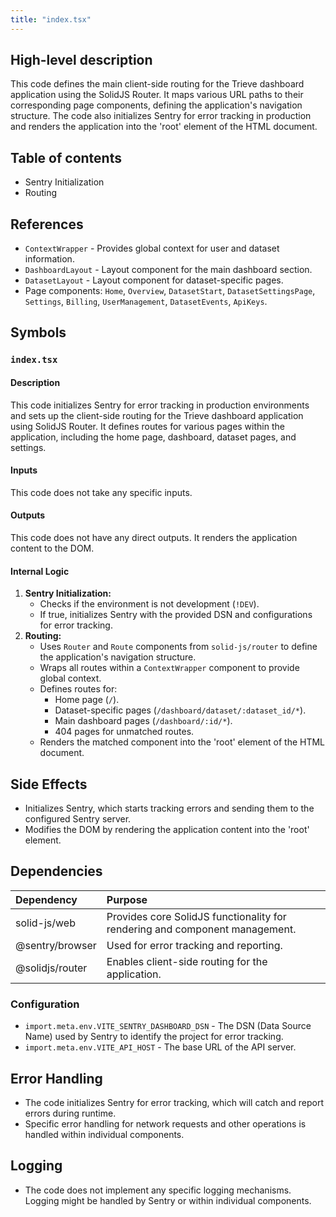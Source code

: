 ```yaml
---
title: "index.tsx"
---
```


## High-level description
This code defines the main client-side routing for the Trieve dashboard application using the SolidJS Router. It maps various URL paths to their corresponding page components, defining the application's navigation structure. The code also initializes Sentry for error tracking in production and renders the application into the 'root' element of the HTML document.

## Table of contents
- Sentry Initialization
- Routing

## References
- `ContextWrapper` - Provides global context for user and dataset information.
- `DashboardLayout` - Layout component for the main dashboard section.
- `DatasetLayout` - Layout component for dataset-specific pages.
- Page components: `Home`, `Overview`, `DatasetStart`, `DatasetSettingsPage`, `Settings`, `Billing`, `UserManagement`, `DatasetEvents`, `ApiKeys`.

## Symbols
### `index.tsx`
#### Description
This code initializes Sentry for error tracking in production environments and sets up the client-side routing for the Trieve dashboard application using SolidJS Router. It defines routes for various pages within the application, including the home page, dashboard, dataset pages, and settings.

#### Inputs
This code does not take any specific inputs.

#### Outputs
This code does not have any direct outputs. It renders the application content to the DOM.

#### Internal Logic
1. **Sentry Initialization:**
   - Checks if the environment is not development (`!DEV`).
   - If true, initializes Sentry with the provided DSN and configurations for error tracking.
2. **Routing:**
   - Uses `Router` and `Route` components from `solid-js/router` to define the application's navigation structure.
   - Wraps all routes within a `ContextWrapper` component to provide global context.
   - Defines routes for:
     - Home page (`/`).
     - Dataset-specific pages (`/dashboard/dataset/:dataset_id/*`).
     - Main dashboard pages (`/dashboard/:id/*`).
     - 404 pages for unmatched routes.
   - Renders the matched component into the 'root' element of the HTML document.

## Side Effects
- Initializes Sentry, which starts tracking errors and sending them to the configured Sentry server.
- Modifies the DOM by rendering the application content into the 'root' element.

## Dependencies
| Dependency | Purpose |
|:-----------|:--------|
| solid-js/web | Provides core SolidJS functionality for rendering and component management. |
| @sentry/browser | Used for error tracking and reporting. |
| @solidjs/router | Enables client-side routing for the application. |

### Configuration
- `import.meta.env.VITE_SENTRY_DASHBOARD_DSN` - The DSN (Data Source Name) used by Sentry to identify the project for error tracking.
- `import.meta.env.VITE_API_HOST` - The base URL of the API server.

## Error Handling
- The code initializes Sentry for error tracking, which will catch and report errors during runtime.
- Specific error handling for network requests and other operations is handled within individual components.

## Logging
- The code does not implement any specific logging mechanisms. Logging might be handled by Sentry or within individual components.
